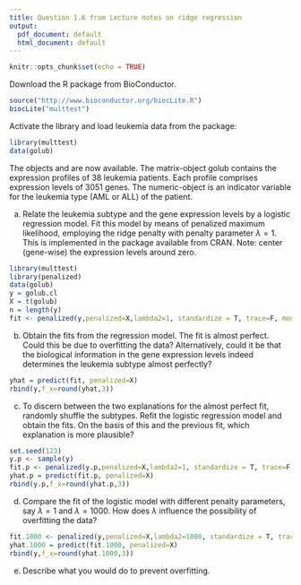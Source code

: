 ```yaml
---
title: Question 1.6 from Lecture notes on ridge regression
output:
  pdf_document: default
  html_document: default
---
```


```r
knitr::opts_chunk$set(echo = TRUE)
```

Download the \texttt{multtest} R package from BioConductor. 
  
```r
source("http://www.bioconductor.org/biocLite.R")
biocLite("multtest")
```

Activate the library and load leukemia data from the package:

```r
library(multtest)
data(golub)
```

The objects \texttt{golub} and \texttt{golub.cl} are now available. The matrix-object golub contains the expression
profiles of 38 leukemia patients. Each profile comprises expression levels of 3051 genes. The numeric-object \texttt{golub.cl} is an indicator variable for the leukemia type (AML or ALL) of the patient.


(a) Relate the leukemia subtype and the gene expression levels by a logistic regression model. Fit this model
by means of penalized maximum likelihood, employing the ridge penalty with penalty parameter $\lambda=1$. This is implemented in the \texttt{penalized} package available from CRAN. Note: center (gene-wise) the expression levels around zero.

```r
library(multtest)
library(penalized)
data(golub)
y = golub.cl
X = t(golub)
n = length(y)
fit <- penalized(y,penalized=X,lambda2=1, standardize = T, trace=F, model = "logistic")
```

(b) Obtain the fits from the regression model. The fit is almost perfect. Could this be due to overfitting
the data? Alternatively, could it be that the biological information in the gene expression levels indeed
determines the leukemia subtype almost perfectly?

```r
yhat = predict(fit, penalized=X)
rbind(y,f_x=round(yhat,3))
```


(c) To discern between the two explanations for the almost perfect fit, randomly shuffle the subtypes. Refit
the logistic regression model and obtain the fits. On the basis of this and the previous fit, which explanation is more plausible?

```r
set.seed(123)
y.p <- sample(y)
fit.p <- penalized(y.p,penalized=X,lambda2=1, standardize = T, trace=F, model = "logistic")
yhat.p = predict(fit.p, penalized=X)
rbind(y.p,f_x=round(yhat.p,3))
```

(d) Compare the fit of the logistic model with different penalty parameters, say $\lambda=1$ and $\lambda=1000$. How
does $\lambda$ influence the possibility of overfitting the data?

```r
fit.1000 <- penalized(y,penalized=X,lambda2=1000, standardize = T, trace=F, model = "logistic")
yhat.1000 = predict(fit.1000, penalized=X)
rbind(y,f_x=round(yhat.1000,3))
```

(e) Describe what you would do to prevent overfitting.

